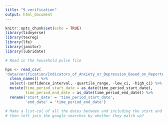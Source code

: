 ```yaml
---
title: "9_verification"
output: html_document
---
```


```r
knitr::opts_chunk$set(echo = TRUE)
library(tidvyerse)
library(texreg)
library(lfe)
library(janitor)
library(lubridate)
```

```r
# Read in the household pulse file

hps <- read_csv(
'data/verification/Indicators_of_Anxiety_or_Depression_Based_on_Reported_Frequency_of_Symptoms_During_Last_7_Days.csv', col_types = cols()) %>% 
  clean_names() %>% 
  select(-confidence_interval, -quartile_range, -low_ci, -high_ci) %>% 
  mutate(time_period_start_date = as_date(time_period_start_date),
         time_period_end_date = as_date(time_period_end_date)) %>% 
  rename('start_date' = 'time_period_start_date',
         'end_date' = 'time_period_end_date') 

# Make a list-col of all the dates between and including the start and end,
# then left join the google searches by whether they match up?
  
  
```

